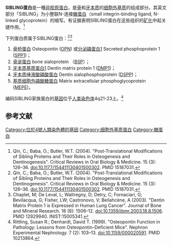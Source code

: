 '''SIBLING蛋白'''是一種[[非胶原蛋白|非胶原蛋白]]，是[[骨|骨]]和[[牙本质|牙本质]]的[[细胞外基质|细胞外基质]]的组成部分。其英文部分「SIBLING」为小整联N-连接[[糖蛋白|糖蛋白]]（small integrin-binding ligand, N-linked glycoprotein）的缩写。有证据表明SIBLING蛋白在这些组织的[[矿化|矿化]]中起关键作用。<ref name="a"> Qin, C.; Baba, O.; Butler, W.T. (2004). "Post-Translational Modifications of Sibling Proteins and Their Roles in Osteogenesis and Dentinogenesis". Critical Reviews in Oral Biology & Medicine. 15 (3): 126–36. doi:10.1177/154411130401500302. PMID 15187031.</ref>

下列蛋白质属于SIBLING蛋白：<ref name="a"> Qin, C.; Baba, O.; Butler, W.T. (2004). "Post-Translational Modifications of Sibling Proteins and Their Roles in Osteogenesis and Dentinogenesis". Critical Reviews in Oral Biology & Medicine. 15 (3): 126–36. doi:10.1177/154411130401500302. PMID 15187031.</ref><ref> Chaplet, M; De Leval, L; Waltregny, D; Detry, C; Fornaciari, G; Bevilacqua, G; Fisher, LW; Castronovo, V; Bellahcène, A (2003). "Dentin Matrix Protein 1 is Expressed in Human Lung Cancer". Journal of Bone and Mineral Research. 18 (8): 1506–12. doi:10.1359/jbmr.2003.18.8.1506. PMID 12929940. INIST:15005341.</ref>

#[[骨桥蛋白|骨桥蛋白]]  Osteopontin ([[OPN|OPN]]) 或[[分泌磷蛋白1|分泌磷蛋白1]] Secreted phosphoprotein 1 ([[SPP1|SPP1]])；
#[[骨涎蛋白|骨涎蛋白]]  bone sialoprotein （[[骨涎蛋白|BSP]]）；
#[[牙本质基质蛋白1|牙本质基质蛋白1]]  Dentin matrix protein 1 ([[DMP1|DMP1]])；
#[[牙本质唾液酸磷酸蛋白|牙本质唾液酸磷酸蛋白]] Dentin sialophosphoprotein ([[DSPP|DSPP]])；
#[[基质细胞外磷酸糖蛋白|基质细胞外磷酸糖蛋白]]  Matrix extracellular phosphoglycoprotein ([[MEPE|MEPE]])。

编码SIBLING家族蛋白的[[基因|基因]]位于[[人类染色体|人类染色体]]4q21-23上。<ref> Rittling, Susan R.; Denhardt, David T. (1999). "Osteopontin Function in Pathology: Lessons from Osteopontin-Deficient Mice". Nephron Experimental Nephrology. 7 (2): 103–13. doi:10.1159/000020591. PMID 10213864.</ref>

== 参考文献 ==
{{reflist}}

[[Category:位於4號人類染色體的基因|Category:位於4號人類染色體的基因]]
[[Category:细胞外基质蛋白|Category:细胞外基质蛋白]]
[[Category:糖蛋白|Category:糖蛋白]]